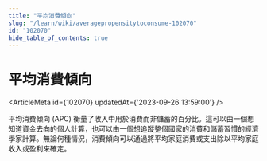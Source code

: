 ```yaml
---
title: "平均消費傾向"
slug: "/learn/wiki/averagepropensitytoconsume-102070"
id: "102070"
hide_table_of_contents: true
---
```



# 平均消費傾向

<ArticleMeta id={102070} updatedAt={'2023-09-26 13:59:00'} />
<div className='border-solid border-b border-t-0 my-4 border-[var(--ifm-color-gray-300)]' />

平均消費傾向 (APC) 衡量了收入中用於消費而非儲蓄的百分比。這可以由一個想知道資金去向的個人計算，也可以由一個想追蹤整個國家的消費和儲蓄習慣的經濟學家計算。無論何種情況，消費傾向可以通過將平均家庭消費或支出除以平均家庭收入或盈利來確定。

